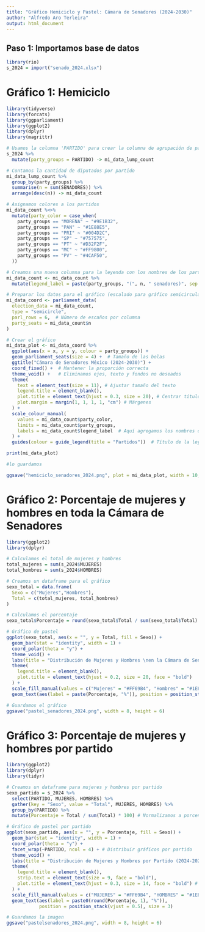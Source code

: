 ---
title: "Gráfico Hemiciclo y Pastel: Cámara de Senadores (2024-2030)"
author: "Alfredo Aro Terleira"
output: html_document
---

## Paso 1: Importamos base de datos

```{r}
library(rio)
s_2024 = import("senado_2024.xlsx")
```

# Gráfico 1: Hemiciclo

```{r}
library(tidyverse)
library(forcats)
library(ggparliament)
library(ggplot2)
library(dplyr)
library(magrittr)

# Usamos la columna 'PARTIDO' para crear la columna de agrupación de partidos
s_2024 %>%
  mutate(party_groups = PARTIDO) -> mi_data_lump_count  

# Contamos la cantidad de diputados por partido
mi_data_lump_count %>%
  group_by(party_groups) %>%
  summarise(n = sum(SENADORES)) %>%  
  arrange(desc(n)) -> mi_data_count

# Asignamos colores a los partidos
mi_data_count %<>%
  mutate(party_color = case_when(
    party_groups == "MORENA" ~ "#9E1B32",
    party_groups == "PAN" ~ "#1E88E5",
    party_groups == "PRI" ~ "#004D2C",
    party_groups == "SP" ~ "#757575",
    party_groups == "PT" ~ "#D32F2F",
    party_groups == "MC" ~ "#FF9800",
    party_groups == "PV" ~ "#4CAF50",
  ))

# Creamos una nueva columna para la leyenda con los nombres de los partidos y los diputados entre paréntesis
mi_data_count <- mi_data_count %>%
  mutate(legend_label = paste(party_groups, "(", n, " senadores)", sep = ""))

# Preparar los datos para el gráfico (escalado para gráfico semicircular)
mi_data_coord <- parliament_data(
  election_data = mi_data_count,
  type = "semicircle",
  parl_rows = 6,  # Número de escaños por columna
  party_seats = mi_data_count$n
)

# Crear el gráfico
mi_data_plot <- mi_data_coord %>%
  ggplot(aes(x = x, y = y, colour = party_groups)) +
  geom_parliament_seats(size = 4) +  # Tamaño de las bolas
  ggtitle("Cámara de Senadores México (2024-2030)") +
  coord_fixed() +  # Mantener la proporción correcta
  theme_void() +   # Eliminamos ejes, texto y fondos no deseados
  theme(
    text = element_text(size = 11), # Ajustar tamaño del texto
    legend.title = element_blank(),
    plot.title = element_text(hjust = 0.3, size = 20), # Centrar título
    plot.margin = margin(1, 1, 1, 1, "cm") # Márgenes
  ) +
  scale_colour_manual(
    values = mi_data_count$party_color,
    limits = mi_data_count$party_groups,
    labels = mi_data_count$legend_label  # Aquí agregamos los nombres de los partidos con la cantidad de diputados
  ) +
  guides(colour = guide_legend(title = "Partidos"))  # Título de la leyenda

print(mi_data_plot)
```

```{r}
#lo guardamos

ggsave("hemiciclo_senadores_2024.png", plot = mi_data_plot, width = 10, height = 7, dpi = 300)
```

# Gráfico 2: Porcentaje de mujeres y hombres en toda la Cámara de Senadores

```{r}
library(ggplot2)
library(dplyr)

# Calculamos el total de mujeres y hombres
total_mujeres = sum(s_2024$MUJERES)
total_hombres = sum(s_2024$HOMBRES)

# Creamos un dataframe para el gráfico
sexo_total = data.frame(
  Sexo = c("Mujeres","Hombres"),
  Total = c(total_mujeres, total_hombres)
)

# Calculamos el porcentaje
sexo_total$Porcentaje = round(sexo_total$Total / sum(sexo_total$Total) * 100, 1)

# Gráfico de pastel
ggplot(sexo_total, aes(x = "", y = Total, fill = Sexo)) +
  geom_bar(stat = "identity", width = 1) +
  coord_polar(theta = "y") +
  theme_void() +
  labs(title = "Distribución de Mujeres y Hombres \nen la Cámara de Senadores (2024-2030)") +
  theme(
    legend.title = element_blank(),
    plot.title = element_text(hjust = 0.2, size = 20, face = "bold") 
  ) +
  scale_fill_manual(values = c("Mujeres" = "#FF69B4", "Hombres" = "#1E88E5")) +
  geom_text(aes(label = paste(Porcentaje, "%")), position = position_stack(vjust = 0.5))
```

```{r}
# Guardamos el gráfico
ggsave("pastel_senadores_2024.png", width = 8, height = 6)
```

# Gráfico 3: Porcentaje de mujeres y hombres por partido

```{r}
library(ggplot2)
library(dplyr)
library(tidyr)

# Creamos un dataframe para mujeres y hombres por partido
sexo_partido = s_2024 %>%
  select(PARTIDO, MUJERES, HOMBRES) %>%
  gather(key = "Sexo", value = "Total", MUJERES, HOMBRES) %>%
  group_by(PARTIDO) %>%
  mutate(Porcentaje = Total / sum(Total) * 100) # Normalizamos a porcentajes

# Gráfico de pastel por partido
ggplot(sexo_partido, aes(x = "", y = Porcentaje, fill = Sexo)) +
  geom_bar(stat = "identity", width = 1) +
  coord_polar(theta = "y") +
  facet_wrap(~PARTIDO, ncol = 4) + # Distribuir gráficos por partido
  theme_void() +
  labs(title = "Distribución de Mujeres y Hombres por Partido (2024-2027)") +
  theme(
    legend.title = element_blank(),
    strip.text = element_text(size = 9, face = "bold"),
    plot.title = element_text(hjust = 0.3, size = 14, face = "bold") # Centrar el título
  ) +
  scale_fill_manual(values = c("MUJERES" = "#FF69B4", "HOMBRES" = "#1E88E5")) +
  geom_text(aes(label = paste0(round(Porcentaje, 1), "%")), 
            position = position_stack(vjust = 0.5), size = 3)
```

```{r}
# Guardamos la imagen
ggsave("pastelsenadores_2024.png", width = 8, height = 6)
```









